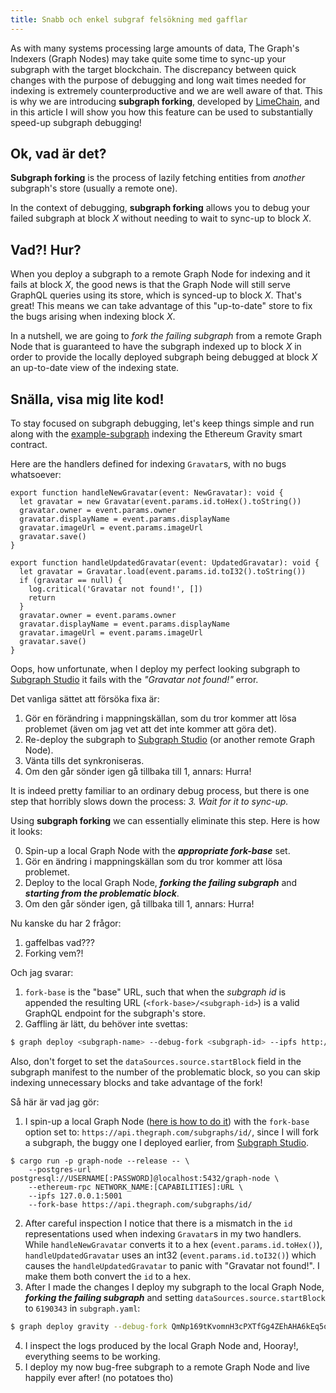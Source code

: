 ```yaml
---
title: Snabb och enkel subgraf felsökning med gafflar
---
```


As with many systems processing large amounts of data, The Graph's Indexers (Graph Nodes) may take quite some time to sync-up your subgraph with the target blockchain. The discrepancy between quick changes with the purpose of debugging and long wait times needed for indexing is extremely counterproductive and we are well aware of that. This is why we are introducing **subgraph forking**, developed by [LimeChain](https://limechain.tech/), and in this article I will show you how this feature can be used to substantially speed-up subgraph debugging!

## Ok, vad är det?

**Subgraph forking** is the process of lazily fetching entities from _another_ subgraph's store (usually a remote one).

In the context of debugging, **subgraph forking** allows you to debug your failed subgraph at block _X_ without needing to wait to sync-up to block _X_.

## Vad?! Hur?

When you deploy a subgraph to a remote Graph Node for indexing and it fails at block _X_, the good news is that the Graph Node will still serve GraphQL queries using its store, which is synced-up to block _X_. That's great! This means we can take advantage of this "up-to-date" store to fix the bugs arising when indexing block _X_.

In a nutshell, we are going to _fork the failing subgraph_ from a remote Graph Node that is guaranteed to have the subgraph indexed up to block _X_ in order to provide the locally deployed subgraph being debugged at block _X_ an up-to-date view of the indexing state.

## Snälla, visa mig lite kod!

To stay focused on subgraph debugging, let's keep things simple and run along with the [example-subgraph](https://github.com/graphprotocol/graph-tooling/tree/main/examples/ethereum-gravatar) indexing the Ethereum Gravity smart contract.

Here are the handlers defined for indexing `Gravatar`s, with no bugs whatsoever:

```tsx
export function handleNewGravatar(event: NewGravatar): void {
  let gravatar = new Gravatar(event.params.id.toHex().toString())
  gravatar.owner = event.params.owner
  gravatar.displayName = event.params.displayName
  gravatar.imageUrl = event.params.imageUrl
  gravatar.save()
}

export function handleUpdatedGravatar(event: UpdatedGravatar): void {
  let gravatar = Gravatar.load(event.params.id.toI32().toString())
  if (gravatar == null) {
    log.critical('Gravatar not found!', [])
    return
  }
  gravatar.owner = event.params.owner
  gravatar.displayName = event.params.displayName
  gravatar.imageUrl = event.params.imageUrl
  gravatar.save()
}
```

Oops, how unfortunate, when I deploy my perfect looking subgraph to [Subgraph Studio](https://thegraph.com/studio/) it fails with the _"Gravatar not found!"_ error.

Det vanliga sättet att försöka fixa är:

1. Gör en förändring i mappningskällan, som du tror kommer att lösa problemet (även om jag vet att det inte kommer att göra det).
2. Re-deploy the subgraph to [Subgraph Studio](https://thegraph.com/studio/) (or another remote Graph Node).
3. Vänta tills det synkroniseras.
4. Om den går sönder igen gå tillbaka till 1, annars: Hurra!

It is indeed pretty familiar to an ordinary debug process, but there is one step that horribly slows down the process: _3. Wait for it to sync-up._

Using **subgraph forking** we can essentially eliminate this step. Here is how it looks:

0. Spin-up a local Graph Node with the **_appropriate fork-base_** set.
1. Gör en ändring i mappningskällan som du tror kommer att lösa problemet.
2. Deploy to the local Graph Node, **_forking the failing subgraph_** and **_starting from the problematic block_**.
3. Om den går sönder igen, gå tillbaka till 1, annars: Hurra!

Nu kanske du har 2 frågor:

1. gaffelbas vad???
2. Forking vem?!

Och jag svarar:

1. `fork-base` is the "base" URL, such that when the _subgraph id_ is appended the resulting URL (`<fork-base>/<subgraph-id>`) is a valid GraphQL endpoint for the subgraph's store.
2. Gaffling är lätt, du behöver inte svettas:

```bash
$ graph deploy <subgraph-name> --debug-fork <subgraph-id> --ipfs http://localhost:5001 --node http://localhost:8020
```

Also, don't forget to set the `dataSources.source.startBlock` field in the subgraph manifest to the number of the problematic block, so you can skip indexing unnecessary blocks and take advantage of the fork!

Så här är vad jag gör:

1. I spin-up a local Graph Node ([here is how to do it](https://github.com/graphprotocol/graph-node#running-a-local-graph-node)) with the `fork-base` option set to: `https://api.thegraph.com/subgraphs/id/`, since I will fork a subgraph, the buggy one I deployed earlier, from [Subgraph Studio](https://thegraph.com/studio/).

```
$ cargo run -p graph-node --release -- \
    --postgres-url postgresql://USERNAME[:PASSWORD]@localhost:5432/graph-node \
    --ethereum-rpc NETWORK_NAME:[CAPABILITIES]:URL \
    --ipfs 127.0.0.1:5001
    --fork-base https://api.thegraph.com/subgraphs/id/
```

2. After careful inspection I notice that there is a mismatch in the `id` representations used when indexing `Gravatar`s in my two handlers. While `handleNewGravatar` converts it to a hex (`event.params.id.toHex()`), `handleUpdatedGravatar` uses an int32 (`event.params.id.toI32()`) which causes the `handleUpdatedGravatar` to panic with "Gravatar not found!". I make them both convert the `id` to a hex.
3. After I made the changes I deploy my subgraph to the local Graph Node, **_forking the failing subgraph_** and setting `dataSources.source.startBlock` to `6190343` in `subgraph.yaml`:

```bash
$ graph deploy gravity --debug-fork QmNp169tKvomnH3cPXTfGg4ZEhAHA6kEq5oy1XDqAxqHmW --ipfs http://localhost:5001 --node http://localhost:8020
```

4. I inspect the logs produced by the local Graph Node and, Hooray!, everything seems to be working.
5. I deploy my now bug-free subgraph to a remote Graph Node and live happily ever after! (no potatoes tho)
